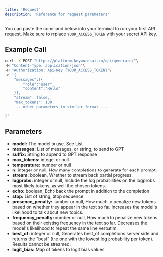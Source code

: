 ```yaml
---
title: 'Request'
description: 'Reference for request parameters'
---
```


You can paste the command below into your terminal to run your first API request. Make sure to replace `YOUR_ACCESS_TOKEN` with your secret API key.

## Example Call

```bash
curl -X POST "https://platform.keywordsai.co/api/generate/"\
-H "Content-Type: application/json"\
-H "Authorization: Api-Key {YOUR_ACCESS_TOKEN}"\
-d '{
    "messages":[{
        "role":"user",
        "content":"Hello"
    }],
    "stream": false,
    "max_tokens": 100,
    ... other parameters in similar format ...

}'
```

## Parameters

- **model:** The model to use. See List
- **messages:** List of messages, or string, to send to GPT
- **suffix:** String to append to GPT response
- **max_tokens:** integer or null
- **temperature:** number or null
- **n:** integer or null, How many completions to generate for each prompt.
- **stream:** boolean, Whether to stream back partial progress.
- **logprobs:** integer or null, Include the log probabilities on the logprobs most likely tokens, as well the chosen tokens.
- **echo:** boolean, Echo back the prompt in addition to the completion
- **stop:** List of string, Stop sequence
- **presence_penalty:** number or null, How much to penalize new tokens based on whether they appear in the text so far. Increases the model's likelihood to talk about new topics.
- **frequency_penalty:** number or null, How much to penalize new tokens based on their existing frequency in the text so far. Decreases the model's likelihood to repeat the same line verbatim.
- **best_of:** integer or null, Generates best_of completions server side and returns the "best" (the one with the lowest log probability per token). Results cannot be streamed.
- **logit_bias:** Map of tokens to logit bias values